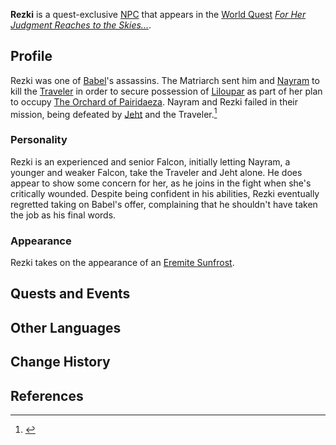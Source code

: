 {{Meta
|missing_NPC_profile  = yes
}}
{{Character Infobox
|name             = Rezki
|type             = Quest NPC
|image            = NPC Rezki.png
|deceased         = Killed by [[Jeht]] and the [[Traveler]] in ''[[For Her Judgment Reaches to the Skies...]]''
|affiliation      = The Eremites
|region           = Sumeru
|title            = Tanit Falcon<!-- during fight-->

|ancestry         = Tanit
}}
'''Rezki''' is a quest-exclusive [[NPC]] that appears in the [[World Quest]] ''[[For Her Judgment Reaches to the Skies...]]''. 

==Profile==
Rezki was one of [[Babel]]'s assassins. The Matriarch sent him and [[Nayram]] to kill the [[Traveler]] in order to secure possession of [[Liloupar]] as part of her plan to occupy [[The Orchard of Pairidaeza]]. Nayram and Rezki failed in their mission, being defeated by [[Jeht]] and the Traveler.<ref>{{Ref/Quest|For Her Judgment Reaches to the Skies...}}</ref>

===Personality===
Rezki is an experienced and senior Falcon, initially letting Nayram, a younger and weaker Falcon, take the Traveler and Jeht alone. He does appear to show some concern for her, as he joins in the fight when she's critically wounded. Despite being confident in his abilities, Rezki eventually regretted taking on Babel's offer, complaining that he shouldn't have taken the job as his final words.

===Appearance===
Rezki takes on the appearance of an [[Eremite Sunfrost]].

==Quests and Events==
{{Quests and Events}}
<!--
==Trivia==
-->
<!-- 
Unhide if a Note is used on the page. (See Asase Hibiki's page for an example usage.)
==Notes==
{{Reflist|note=1}}
-->
==Other Languages==
{{Other Languages
|default_hidden = 1
|en      = Rezki
|zhs     = 雷兹吉
|zhs_rm  = Léizījí
|zht     = 雷茲吉
|zht_rm  = Léizījí
|ja      = リゼキ
|ja_rm   = Rizeki
|ko      = 레즈키
|es      = Rezki
|fr      = Rezki
|ru      = Рески
|th      = Rezki
|vi      = Rezki
|de      = Rezki
|id      = Rezki
|pt      = Rezki
|tr      = Rezki
|it      = Rezki
}}

==Change History==
{{Change History|3.4}}

==References==
{{Reflist}}